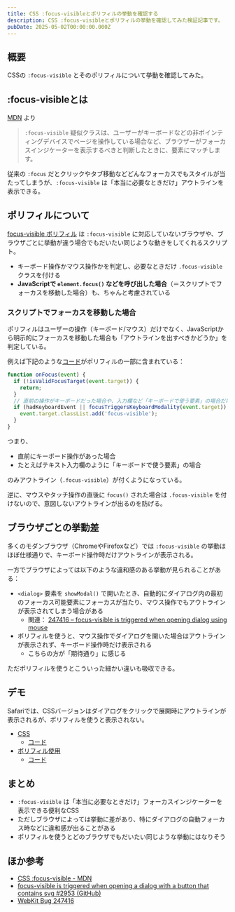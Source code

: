 ```yaml
---
title: CSS :focus-visibleとポリフィルの挙動を確認する
description: CSS :focus-visibleとポリフィルの挙動を確認してみた検証記事です。
pubDate: 2025-05-02T00:00:00.000Z
---
```


## 概要

CSSの `:focus-visible` とそのポリフィルについて挙動を確認してみた。

## :focus-visibleとは

[MDN](https://developer.mozilla.org/ja/docs/Web/CSS/:focus-visible) より

> `:focus-visible` 疑似クラスは、ユーザーがキーボードなどの非ポインティングデバイスでページを操作している場合など、ブラウザーがフォーカスインジケーターを表示するべきと判断したときに、要素にマッチします。

従来の `:focus` だとクリックやタブ移動などどんなフォーカスでもスタイルが当たってしまうが、`:focus-visible` は「本当に必要なときだけ」アウトラインを表示できる。

## ポリフィルについて

[focus-visible ポリフィル](https://github.com/WICG/focus-visible) は `:focus-visible` に対応していないブラウザや、ブラウザごとに挙動が違う場合でもだいたい同じような動きをしてくれるスクリプト。

- キーボード操作かマウス操作かを判定し、必要なときだけ `.focus-visible` クラスを付ける
- **JavaScriptで `element.focus()` などを呼び出した場合**（＝スクリプトでフォーカスを移動した場合）も、ちゃんと考慮されている

### スクリプトでフォーカスを移動した場合

ポリフィルはユーザーの操作（キーボード/マウス）だけでなく、JavaScriptから明示的にフォーカスを移動した場合も「アウトラインを出すべきかどうか」を判定している。

例えば下記のような[コード](https://github.com/WICG/focus-visible/blob/1d6162c59832c610878eb93089f10c54ce4a3125/src/focus-visible.js#L139)がポリフィルの一部に含まれている：

```js
function onFocus(event) {
  if (!isValidFocusTarget(event.target)) {
    return;
  }
  // 直前の操作がキーボードだった場合や、入力欄など「キーボードで使う要素」の場合だけ .focus-visible を付ける
  if (hadKeyboardEvent || focusTriggersKeyboardModality(event.target)) {
    event.target.classList.add('focus-visible');
  }
}
```

つまり、

- 直前にキーボード操作があった場合
- たとえばテキスト入力欄のように「キーボードで使う要素」の場合

のみアウトライン（`.focus-visible`）が付くようになっている。

逆に、マウスやタッチ操作の直後に `focus()` された場合は `.focus-visible` を付けないので、意図しないアウトラインが出るのを防げる。

## ブラウザごとの挙動差

多くのモダンブラウザ（ChromeやFirefoxなど）では `:focus-visible` の挙動はほぼ仕様通りで、キーボード操作時だけアウトラインが表示される。

一方でブラウザによっては以下のような違和感のある挙動が見られることがある：

- `<dialog>` 要素を `showModal()` で開いたとき、自動的にダイアログ内の最初のフォーカス可能要素にフォーカスが当たり、マウス操作でもアウトラインが表示されてしまう場合がある
  - 関連： [247416 – focus-visible is triggered when opening dialog using mouse](https://bugs.webkit.org/show_bug.cgi?id=247416)
- ポリフィルを使うと、マウス操作でダイアログを開いた場合はアウトラインが表示されず、キーボード操作時だけ表示される
  - こちらの方が「期待通り」に感じる

ただポリフィルを使うとこういった細かい違いも吸収できる。

## デモ

Safariでは、CSSバージョンはダイアログをクリックで展開時にアウトラインが表示されるが、ポリフィルを使うと表示されない。

- [CSS](/demo/focus-visible/css/)
  - [コード](https://github.com/yuheijotaki/yuheijotaki.com/blob/main/src/pages/demo/focus-visible/css.astro)
- [ポリフィル使用](/demo/focus-visible/js/)
  - [コード](https://github.com/yuheijotaki/yuheijotaki.com/blob/main/src/pages/demo/focus-visible/js.astro)

## まとめ

- `:focus-visible` は「本当に必要なときだけ」フォーカスインジケーターを表示できる便利なCSS
- ただしブラウザによっては挙動に差があり、特にダイアログの自動フォーカス時などに違和感が出ることがある
- ポリフィルを使うとどのブラウザでもだいたい同じような挙動にはなりそう

## ほか参考

- [CSS :focus-visible - MDN](https://developer.mozilla.org/ja/docs/Web/CSS/:focus-visible)
- [focus-visible is triggered when opening a dialog with a button that contains svg #2953 (GitHub)](https://github.com/radix-ui/primitives/issues/2953)
- [WebKit Bug 247416](https://bugs.webkit.org/show_bug.cgi?id=247416)
